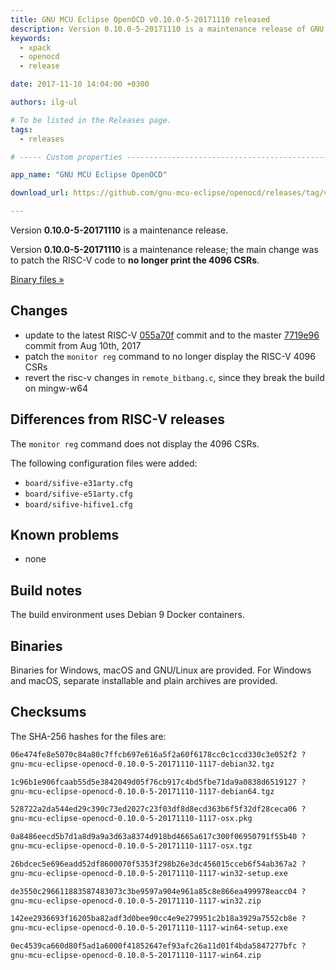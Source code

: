 ```yaml
---
title: GNU MCU Eclipse OpenOCD v0.10.0-5-20171110 released
description: Version 0.10.0-5-20171110 is a maintenance release of GNU MCU Eclipse OpenOCD.
keywords:
  - xpack
  - openocd
  - release

date: 2017-11-10 14:04:00 +0300

authors: ilg-ul

# To be listed in the Releases page.
tags:
  - releases

# ----- Custom properties -----------------------------------------------------

app_name: "GNU MCU Eclipse OpenOCD"

download_url: https://github.com/gnu-mcu-eclipse/openocd/releases/tag/v0.10.0-5-20171110/

---
```


<head>
  <title>{frontMatter.title}</title>
  <meta property="og:title" content={frontMatter.title} />
</head>

Version **0.10.0-5-20171110** is a maintenance release.

<!-- truncate -->

Version **0.10.0-5-20171110** is a maintenance release; the main change was to patch the RISC-V code to **no longer print the 4096 CSRs**.

<!-- truncate -->

<p><a href={frontMatter.download_url}>Binary files »</a></p>

## Changes

* update to the latest RISC-V [055a70f](https://github.com/gnu-mcu-eclipse/openocd/commit/055a70f66f8c27e52798197e11505688b994a241) commit and to the master [7719e96](https://github.com/gnu-mcu-eclipse/openocd/commit/7719e9618e753ac41a46a2488dfba549ac578891) commit from Aug 10th, 2017
* patch the `monitor reg` command to no longer display the RISC-V 4096 CSRs
* revert the risc-v changes in `remote_bitbang.c`, since they break the build on mingw-w64

## Differences from RISC-V releases

The `monitor reg` command does not display the 4096 CSRs.

The following configuration files were added:

* `board/sifive-e31arty.cfg`
* `board/sifive-e51arty.cfg`
* `board/sifive-hifive1.cfg`

## Known problems

* none

## Build notes

The build environment uses Debian 9 Docker containers.

## Binaries

Binaries for Windows, macOS and GNU/Linux are provided. For Windows and macOS, separate installable and plain archives are provided.

## Checksums

The SHA-256 hashes for the files are:

```txt
06e474fe8e5070c84a80c7ffcb697e616a5f2a60f6178cc0c1ccd330c3e052f2 ?
gnu-mcu-eclipse-openocd-0.10.0-5-20171110-1117-debian32.tgz

1c96b1e906fcaab55d5e3842049d05f76cb917c4bd5fbe71da9a0838d6519127 ?
gnu-mcu-eclipse-openocd-0.10.0-5-20171110-1117-debian64.tgz

528722a2da544ed29c390c73ed2027c23f03df8d8ecd363b6f5f32df28ceca06 ?
gnu-mcu-eclipse-openocd-0.10.0-5-20171110-1117-osx.pkg

0a8486eecd5b7d1a8d9a9a3d63a8374d918bd4665a617c300f06950791f55b40 ?
gnu-mcu-eclipse-openocd-0.10.0-5-20171110-1117-osx.tgz

26bdcec5e696eadd52df8600070f5353f298b26e3dc456015cceb6f54ab367a2 ?
gnu-mcu-eclipse-openocd-0.10.0-5-20171110-1117-win32-setup.exe

de3550c296611883587483073c3be9597a904e961a85c8e866ea499978eacc04 ?
gnu-mcu-eclipse-openocd-0.10.0-5-20171110-1117-win32.zip

142ee2936693f16205ba82adf3d0bee90cc4e9e279951c2b18a3929a7552cb8e ?
gnu-mcu-eclipse-openocd-0.10.0-5-20171110-1117-win64-setup.exe

0ec4539ca660d80f5ad1a6000f41852647ef93afc26a11d01f4bda5847277bfc ?
gnu-mcu-eclipse-openocd-0.10.0-5-20171110-1117-win64.zip
```
